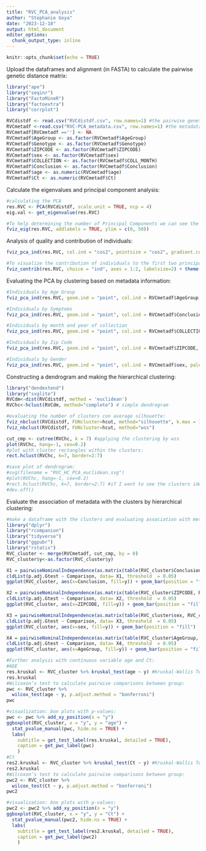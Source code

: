 ```yaml
---
title: "RVC_PCA_analysis"
author: "Stephanie Goya"
date: "2023-12-18"
output: html_document
editor_options: 
  chunk_output_type: inline
---
```


```r
knitr::opts_chunk$set(echo = TRUE)
```

Upload the dataframes and alignment (in FASTA) to calculate the pairwise genetic distance matrix:
```r
library("ape")
library("seqinr") 
library("FactoMineR") 
library("factoextra") 
library("corrplot") 

RVCdistdf <- read.csv("RVCdistdf.csv", row.names=1) #the pairwise genetic distance dataframe
RVCmetadf <-read.csv("RVC-PCA_metadata.csv", row.names=1) #the metadata associated to sequences/individuals
RVCmetadf[RVCmetadf ==''] <- NA
RVCmetadf$AgeGroup <- as.factor(RVCmetadf$AgeGroup)
RVCmetadf$Genotype <- as.factor(RVCmetadf$Genotype)
RVCmetadf$ZIPCODE <- as.factor(RVCmetadf$ZIPCODE)
RVCmetadf$sex <- as.factor(RVCmetadf$sex)
RVCmetadf$COLLECTION <- as.factor(RVCmetadf$COLL_MONTH)
RVCmetadf$Conclusion <- as.factor(RVCmetadf$Conclusion)
RVCmetadf$age <- as.numeric(RVCmetadf$age)
RVCmetadf$Ct <- as.numeric(RVCmetadf$Ct)
```

Calculate the eigenvalues and principal component analysis: 
```r
#calculating the PCA
res.RVC <- PCA(RVCdistdf, scale.unit = TRUE, ncp = 4)
eig.val <- get_eigenvalue(res.RVC)

#To help determining the number of Principal Components we can see the Scree Plot, which is the plot of the eigenvalues ordered from largest to the smallest.
fviz_eig(res.RVC, addlabels = TRUE, ylim = c(0, 50))
```

Analysis of quality and contribution of individuals: 
```r
fviz_pca_ind(res.RVC, col.ind = "cos2", pointsize = "cos2", gradient.cols = c("#00AFBB", "#E7B800", "#FC4E07"), labelsize=2)

#To visualize the contribution of individuals to the first two principal components:
fviz_contrib(res.RVC, choice = "ind", axes = 1:2, labelsize=2) + theme(text = element_text(size=7))
```

Evaluating the PCA by clustering based on metadata information:
```r
#Individuals by Age Group
fviz_pca_ind(res.RVC, geom.ind = "point", col.ind = RVCmetadf$AgeGroup, palette = "lancet", addEllipses = TRUE, legend.title = "Age Group")

#Individuals by Symptoms
fviz_pca_ind(res.RVC, geom.ind = "point", col.ind = RVCmetadf$Conclusion, palette = "lancet", addEllipses = TRUE, legend.title = "Symptoms")

#Individuals by month and year of collection
fviz_pca_ind(res.RVC, geom.ind = "point", col.ind = RVCmetadf$COLLECTION, palette = "lancet", addEllipses = TRUE, legend.title = "Collection Month")

#Individuals by Zip Code
fviz_pca_ind(res.RVC, geom.ind = "point", col.ind = RVCmetadf$ZIPCODE, addEllipses = TRUE, legend.title = "Zip Code")

#Individuals by Gender
fviz_pca_ind(res.RVC, geom.ind = "point", col.ind = RVCmetadf$sex, palette = "lancet", addEllipses = TRUE, legend.title = "Gender")

```

Constructing a dendrogram and making the hierarchical clustering:
```r
library("dendextend")
library("svglite")
RVCdm<-dist(RVCdistdf, method = 'euclidean') 
RVChc<-hclust(RVCdm, method="complete") # simple dendrogram

#evaluating the number of clusters con average silhouette:
fviz_nbclust(RVCdistdf, FUNcluster=hcut, method="silhouette", k.max = 10)
fviz_nbclust(RVCdistdf, FUNcluster=hcut, method="wss")

cut_cmp <- cutree(RVChc, k = 7) #applying the clustering by wss
plot(RVChc, hang=-1, cex=0.2) 
#plot with cluster rectangles within the clusters:
rect.hclust(RVChc, k=7, border=2:7)

#save plot of dendrogram:
#svg(filename = "RVC_HC_PCA_euclidean.svg")
#plot(RVChc, hang=-1, cex=0.2) 
#rect.hclust(RVChc, k=7, border=2:7) #if I want to see the clusters identified by a rectangle
#dev.off()
```


Evaluate the association of metadata with the clusters by hierarchical clustering:
```r
#make a dataframe with the clusters and evaluating association with metadata using G test of independence between groups:
library("dplyr")
library("rcompanion")
library("tidyverse")
library("ggpubr")
library("rstatix")
RVC_cluster <- merge(RVCmetadf, cut_cmp, by = 0)
RVC_cluster$y<-as.factor(RVC_cluster$y)

X1 = pairwiseNominalIndependence(as.matrix(table(RVC_cluster$Conclusion, RVC_cluster$y)), compare = "column", fisher = FALSE, chisq = FALSE, method = "bonferroni", digits = 3)
cldList(p.adj.Gtest ~ Comparison, data= X1, threshold  = 0.05)
ggplot(RVC_cluster, aes(x=Conclusion, fill=y)) + geom_bar(position = "fill")

X2 = pairwiseNominalIndependence(as.matrix(table(RVC_cluster$ZIPCODE, RVC_cluster$y)), compare = "column", fisher = FALSE, chisq = FALSE, method = "bonferroni", digits = 3)
cldList(p.adj.Gtest ~ Comparison, data= X2, threshold  = 0.05)
ggplot(RVC_cluster, aes(x=ZIPCODE, fill=y)) + geom_bar(position = "fill") + theme(axis.text.x = element_text(angle = 45, hjust = 1)) 

X3 = pairwiseNominalIndependence(as.matrix(table(RVC_cluster$sex, RVC_cluster$y)), compare = "column", fisher = FALSE, chisq = FALSE, method = "bonferroni", digits = 3)
cldList(p.adj.Gtest ~ Comparison, data= X3, threshold  = 0.05)
ggplot(RVC_cluster, aes(x=sex, fill=y)) + geom_bar(position = "fill")

X4 = pairwiseNominalIndependence(as.matrix(table(RVC_cluster$AgeGroup, RVC_cluster$y)), compare = "column", fisher = FALSE, chisq = FALSE, method = "bonferroni", digits = 3) 
cldList(p.adj.Gtest ~ Comparison, data= X4, threshold  = 0.05)
ggplot(RVC_cluster, aes(x=AgeGroup, fill=y)) + geom_bar(position = "fill") + scale_x_discrete(limits = c("less5", "5-17", "18-65", "more65"))

#Further analysis with continuous variable age and Ct:
#AGE
res.kruskal <- RVC_cluster %>% kruskal_test(age ~ y) #Kruskal-Wallis Test
res.kruskal
#Wilcoxon’s test to calculate pairwise comparisons between group:
pwc <- RVC_cluster %>% 
  wilcox_test(age ~ y, p.adjust.method = "bonferroni") 
pwc

#visualization: box plots with p-values:
pwc <- pwc %>% add_xy_position(x = "y")
ggboxplot(RVC_cluster, x = "y", y = "age") +
  stat_pvalue_manual(pwc, hide.ns = TRUE) +
  labs(
    subtitle = get_test_label(res.kruskal, detailed = TRUE),
    caption = get_pwc_label(pwc)
    )
#Ct
res2.kruskal <- RVC_cluster %>% kruskal_test(Ct ~ y) #Kruskal-Wallis Test
res2.kruskal
#Wilcoxon’s test to calculate pairwise comparisons between group:
pwc2 <- RVC_cluster %>% 
  wilcox_test(Ct ~ y, p.adjust.method = "bonferroni") 
pwc2

#visualization: box plots with p-values:
pwc2 <- pwc2 %>% add_xy_position(x = "y")
ggboxplot(RVC_cluster, x = "y", y = "Ct") +
  stat_pvalue_manual(pwc2, hide.ns = TRUE) +
  labs(
    subtitle = get_test_label(res2.kruskal, detailed = TRUE),
    caption = get_pwc_label(pwc2)
    )

```

